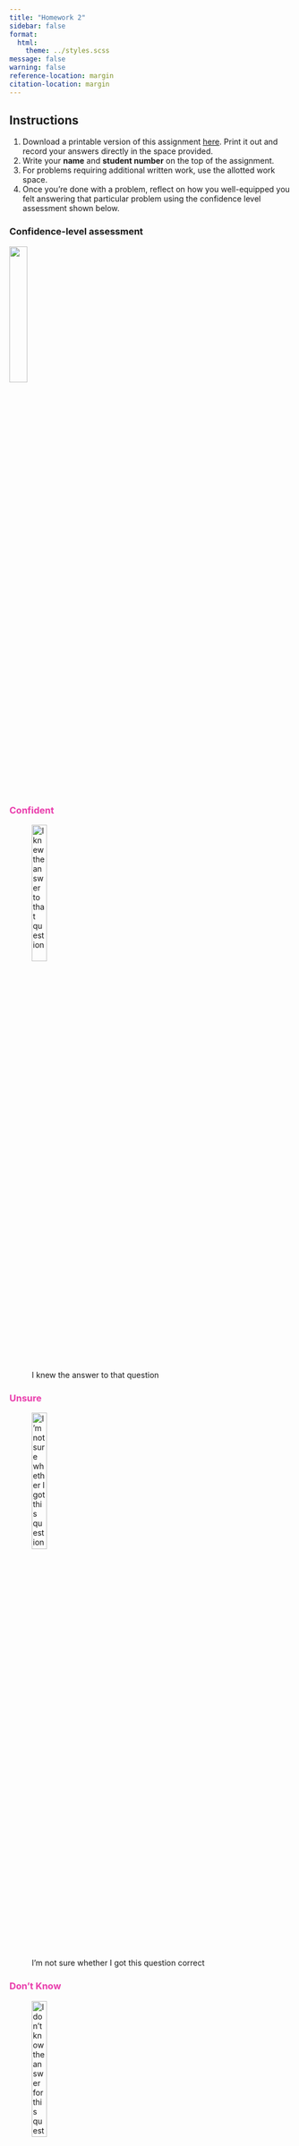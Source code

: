 ```yaml
---
title: "Homework 2"
sidebar: false
format:
  html: 
    theme: ../styles.scss
message: false
warning: false
reference-location: margin
citation-location: margin
---
```


## Instructions
(@) Download a printable version of this assignment [here](pdfs/homework2.pdf). Print it out and record your answers directly in the space provided.
(@) Write your **name** and **student number** on the top of the assignment. 
(@) For problems requiring additional written work, use the allotted work space. 
(@) Once you're done with a problem, reflect on how you well-equipped you felt answering that particular problem using the confidence level assessment shown below.\

::: {.panel-tabset}

### Confidence-level assessment

![](../images/confidence_level_assessment.png){fig-align="center" width="25%"}

### [Confident]{style="color: #e93cac"}

![I knew the answer to that question](../images/confidence_level_assessment1.png){fig-align="center" width="25%"}

### [Unsure]{style="color: #e93cac"}

![I’m not sure whether I got this question correct](../images/confidence_level_assessment2.png){fig-align="center" width="25%"}

### [Don't Know]{style="color: #e93cac"}

![I don’t know the answer for this question](../images/confidence_level_assessment3.png){fig-align="center" width="25%"}

:::

(@) Turn in your assignment in class on the due date. 

### Questions

#### Question 1

The following table provides chart data for the patients in a particular hospital ward:

::: {.column-margin}
![](../images/confidence_level_assessment.png)
:::

<br>

| Patient | Room  | Physician | Condition | Length of stay
|:--------:|:------:|:--------:|:------:|:--------:|
| Carter, M.   | 202 | Pollock | Critical | 8 days
| Levin, J.    | 203 | McClare | Fair     | 4 days
| Fox, J.      | 203 | Lench   | Good     | 5 days
| Garcia, L.   | 205 | Lench   | Fair     | 7 days
| Arluke, A.   | 201 | Pollock | Serious  | 2 days
| Parodi, A.   | 203 | McClare | Good     | 9 days
| Stark, D.    | 204 | Lench   | Fair     | 5 days
| Chow, F.     | 202 | Pollock | Critical | 1 day
| McDevitt, J. | 204 | Loftus  | Serious  | 2 days

: {tbl-colwidths="[20, 20, 20, 20, 20]"}

<br>

Name and calculate the most appropriate measure of central tendency and variability for each of the following variables. Feel free to provide a justification for your choice of measure as you see fit.

<br>

[**Room number**]{.underline}
<br>
<br>
Measure of central tendency: _____________________________________
<br>
<br>
Measure of variability: ____________________________________________
<br>
<br>
[**Physician**]{.underline}
<br>
<br>
Measure of central tendency: _____________________________________
<br>
<br>
Measure of variability: ____________________________________________
<br>
<br>
[**Patient condition**]{.underline}
<br>
<br>
Measure of central tendency: _____________________________________
<br>
<br>
Measure of variability: ____________________________________________
<br>
<br>
[**Length of hospital stay**]{.underline}
<br>
<br>
Measure of central tendency: _____________________________________
<br>
<br>
Measure of variability: ____________________________________________
<br>
<br>

#### Question 2

A researcher collected information on the number of text messages sent over an 8-hour period by a group of teenagers and a group of parents. The data collected are as follows:

::: {.column-margin}
![](../images/confidence_level_assessment.png)
:::

:::: {.columns}

::: {.column width="45%"}
| Case # | Number of Texts | 
|:--------:|:------:|
| 1 | 4 | 
| 2 | 27 | 
| 3 | 10 |
| 4 | 8 |
| 5 | 5 | 
| 6 | 4 | 
| 7 | 11 |
| 8 | 7 | 
| 9 | 9 |
| 10 | 5 |

: TEENAGERS {tbl-colwidths="[50, 50]"}
:::

:::{.column width="10%"}
:::

::: {.column width="45%"}
| Case # | Number of Texts | 
|:--------:|:------:|
| 1 | 0 | 
| 2 | 6 | 
| 3 | 5 |
| 4 | 2 |
| 5 | 9 | 
| 6 | 10 | 
| 7 | 7 |
| 8 | 9 | 
| 9 | 6 |

: PARENTS {tbl-colwidths="[50, 50]"}
:::

::::

<br>

a. Find the mode, median, mean, range, and standard deviation for the number of texts sent by each group (teenagers and parents).

:::: {.columns}

::: {.column width="45%"}
[**TEENAGERS**]{.underline}
<br>
<br>
MEAN        ____________________
<br>
<br>
MEDIAN        ____________________
<br>
<br>
MODE        ____________________
<br>
<br>
RANGE       ____________________
<br>
<br>
STANDARD
DEVIATION       ____________________
:::

:::{.column width="10%"}
:::

::: {.column width="45%"}
[**PARENTS**]{.underline}
<br>
<br>
MEAN        ____________________
<br>
<br>
MEDIAN        ____________________
<br>
<br>
MODE        ____________________
<br>
<br>
RANGE       ____________________
<br>
<br>
STANDARD
DEVIATION       ____________________
:::

::::

<br>

b. Which group – teenagers or parents – tended to send more texts? Support your answer using statistics you calculated for Part a. [Choose the most useful statistics for making your case].

[Answer:]{.underline}

::: {style="background: rgba(255, 255, 255, 0); border: 1px solid black; width: 300px; height: 50px; position: static"}

:::

<br>

c. Which group – teenagers or parents – had the greatest diversity in the number of texts sent? Support your answer using statistics you calculated for Part a. [Choose the most useful statistics for making your
case].

[Answer:]{.underline}

::: {style="background: rgba(255, 255, 255, 0); border: 1px solid black; width: 300px; height: 50px; position: static"}

:::

<br>

d. What do your calculations indicate about the shape (symmetrical, negatively/left skewed, or positively/right skewed) of the distributions for the two groups?

{{< pagebreak >}}

[Answer:]{.underline} 

::: {style="background: rgba(255, 255, 255, 0); border: 1px solid black; width: 700px; height: 300px; position: static"}

:::

<br>

e. If you removed the most extreme case (the person with the most text messages) from each of the distributions, would your answers to Parts b and c change?

[Answer:]{.underline} 

::: {style="background: rgba(255, 255, 255, 0); border: 1px solid black; width: 700px; height: 300px; position: static"}

:::

{{< pagebreak >}}

#### Question 3

A teacher asked a sample of 18 junior high school students how many hours of television they watched during the previous weekend. The results of the survey are summarized in the following frequency distribution.

::: {.column-margin}
![](../images/confidence_level_assessment.png)
:::

<br>

| Hours of TV | Frequency | 
|:--------:|:------:|
| 5 | 3 | 
| 4 | 5 | 
| 3 | 6 |
| 2 | 2 |
| 1 | 2 | 
| 0 | 0 | 

: {tbl-colwidths="[50, 50]"}

<br>

Calculate the following statistics to describe these data:

<br>
MEAN        ____________________
<br>
<br>
MEDIAN        ____________________
<br>
<br>
MODE        ____________________
<br>
<br>
RANGE       ____________________
<br>
<br>
STANDARD
DEVIATION       ____________________